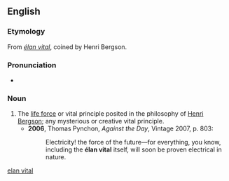 ==English==

===Etymology===
From {{etyl|fr}} ''[[#French|élan vital]]'', coined by Henri Bergson.

===Pronunciation===
* {{a|French}} {{IPA|/elɑ̃ vital/}}

===Noun===
{{en-noun|-}}

# The [[life force]] or vital principle posited in the philosophy of [[w:Henri Bergson|Henri Bergson]]; any mysterious or creative vital principle.
#* '''2006''', Thomas Pynchon, ''Against the Day'', Vintage 2007, p. 803:
#*: Electricity! the force of the future—for everything, you know, including the '''élan vital''' itself, will soon be proven electrical in nature.

[[Category:English terms spelled with É|elan vital]]